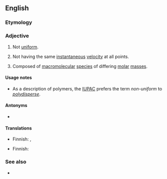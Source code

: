{{also|non-uniform}}

==English==

===Etymology===
{{prefix|en|non|uniform}}

===Adjective===
{{en-adj|-}}

# Not [[uniform]].
# {{lb|en|of a flow}} Not having the same [[instantaneous]] [[velocity]] at all points.
# {{lb|en|of a polymer}} Composed of [[macromolecular]] [[species]] of differing [[molar]] [[mass]]es.

====Usage notes====
* As a description of polymers, the [[IUPAC]] prefers the term ''non-uniform'' to ''[[polydisperse]]''.

====Antonyms====
* {{l|en|uniform}}

====Translations====
{{trans-top|not uniform}}
* Finnish: {{t|fi|epäyhtenäinen}}, {{t|fi|epäyhdenmukainen}}
{{trans-mid}}
{{trans-bottom}}

{{trans-top|of flow: not having same velocity all over}}
* Finnish: {{t|fi|epäyhtenäinen}}
{{trans-mid}}
{{trans-bottom}}

{{trans-top|of polymer: composed of species of differing molar masses}}
{{trans-mid}}
{{trans-bottom}}

===See also===
* {{l|en|dispersity}}